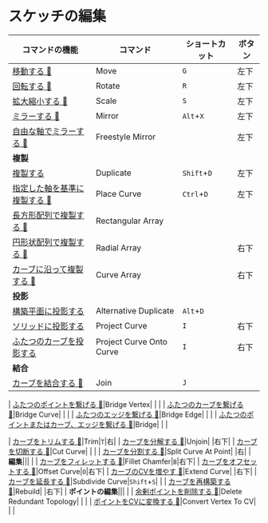 # スケッチの編集

| コマンドの機能 | コマンド | ショートカット |ボタン|
| ------- | ------- | ------- | -------  |
| [移動する 🚧](sketch-edit/move)|Move|`G`|左下|
| [回転する 🚧](sketch-edit/rotate)|Rotate|`R` |左下|
| [拡大縮小する 🚧](sketch-edit/scale)|Scale|`S` | 左下|
| [ミラーする 🚧](sketch-edit/mirror)|Mirror|`Alt`+`X`| 左下|
| [ 自由な軸でミラーする 🚧](sketch-edit/freestyle-mirror)|Freestyle Mirror| |左下 |
| **複製**||| |
| [複製する](sketch-edit/duplicate)|Duplicate|`Shift`+`D` | 左下|
| [指定した軸を基準に複製する 🚧](sketch-edit/place-curve)|Place Curve|`Ctrl`+`D` |左下 |
| [長方形配列で複製する 🚧](sketch-edit/rectangular-array)|Rectangular Array| | |
| [円形状配列で複製する 🚧](sketch-edit/radial-array)|Radial Array| |右下|
| [カーブに沿って複製する 🚧](sketch-edit/curve-array)|Curve Array| |右下|
| **投影**||| |
| [構築平面に投影する](sketch-edit/alternative-duplicate)|Alternative Duplicate|`Alt`+`D`| |
| [ソリッドに投影する](sketch-edit/project-curve)|Project Curve|`I`|右下|
| [ふたつのカーブを投影する](sketch-edit/project-curve-onto-curve)|Project Curve Onto Curve|`I`|右下|
| **結合**||| |
| [カーブを結合する 🚧](sketch-edit/join)|Join|`J`| |

| [ふたつのポイントを繋げる 🚧](sketch-edit/bridge-vertex)|Bridge Vertex| | |
| [ふたつのカーブを繋げる 🚧](sketch-edit/bridge-curve)|Bridge Curve| | |
| [ふたつのエッジを繋げる 🚧](sketch-edit/bridge-edge)|Bridge Edge| | |
| [ふたつのポイントまたはカーブ、エッジを繋げる 🚧](sketch-edit/bridge)|Bridge| | |

| [カーブをトリムする 🚧](sketch-edit/trim)|Trim|`T`|右|
| [カーブを分解する 🚧](sketch-edit/unjoin)|Unjoin| |右下|
| [カーブを切断する 🚧](sketch-edit/cut-curve)|Cut Curve| | |
| [カーブを分割する 🚧](sketch-edit/split-curve-at-point)|Split Curve At Point| |右|
| **編集**||| |
| [カーブをフィレットする 🚧](sketch-edit/fillet-chamfer)|Fillet Chamfer|`B`|右下|
| [カーブをオフセットする 🚧](sketch-edit/offset-curve)|Offset Curve|`O`|右下|
| [カーブのCVを増やす 🚧](sketch-edit/subdivide-curve)|Extend Curve| |右下|
| [カーブを延長する 🚧](sketch-edit/extend-curve)|Subdivide Curve|`Shift`+`S`| |
| [カーブを再構築する 🚧](sketch-edit/rebuild)|Rebuild| |右下|
| **ポイントの編集**||| |
| [余剰ポイントを削除する 🚧](sketch-edit/delete-redundant-topology)|Delete Redundant Topology| | |
| [ポイントをCVに変換する 🚧](sketch-edit/convert-vertex-to-cv)|Convert Vertex To CV| | |

